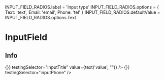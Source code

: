 
INPUT_FIELD_RADIOS.label = 'Input type'
INPUT_FIELD_RADIOS.options = {
  Text: 'text',
  Email: 'email',
  Phone: 'tel'
}
INPUT_FIELD_RADIOS.defaultValue = INPUT_FIELD_RADIOS.options.Text

<Meta title="InputField" component={InputField} />

# InputField

<Props of={InputField} />

## Info
<Preview>
    <Story name="InputField">
        <form>
            <InputField
                label={text('label', 'Title')}
                subCopy={text('subcopy', "Subcopy adds extra info")}
                placeholder={text('placeholder', "Placeholder")}
                disabled={boolean('disabled', false)}
                required={boolean('required', false)}
                type={radios(INPUT_FIELD_RADIOS.label, INPUT_FIELD_RADIOS.options, INPUT_FIELD_RADIOS.defaultValue)}
                id="test1"
                onUpdate={() => {}}
                testingSelector="inputTitle"
                value={text('value', "")}
            />
            <InputField
                id="test4"
                type='tel'
                label="This is a phone number field"
                subCopy="It has a prefix"
                phonePrefix={true}
                placeholder="Placeholder"
                onUpdate={() => {}}
                testingSelector="inputPhone"
            />
        </form>
    </Story>
</Preview>
